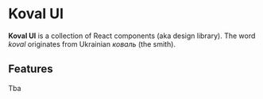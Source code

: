 # Koval UI

**Koval UI** is a collection of React components (aka design library). The word *koval* originates from Ukrainian *коваль* (the smith).

## Features

Tba

